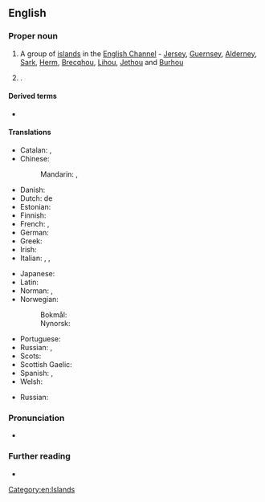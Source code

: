 ==English==

===Proper noun===
{{en-proper noun|head=[[Channel]] [[island|Islands]]}}

# A group of [[island]]s in the [[English Channel]] - [[Jersey]], [[Guernsey]], [[Alderney]], [[Sark]], [[Herm]], [[Brecqhou]], [[Lihou]], [[Jethou]] and [[Burhou]] {{C|en|Places in the United Kingdom}}
# {{place|en|A group of <<islands>> off the coast of <<s/California>>, <<c/USA>>}}.

====Derived terms====
* {{l|en|Channel Islander}}

====Translations====
{{trans-top|group of islands in the English Channel}}
* Catalan: {{t|ca|illes Anglonormandes|f-p}}, {{t|ca|illes del Canal|f-p}}
* Chinese:
*: Mandarin: {{t+|cmn|海峽群島|sc=Hani}}, {{t+|cmn|海峡群岛|tr=Hǎixiá qúndǎo|sc=Hani}}
* Danish: {{t|da|Kanaløerne|c-p}}
* Dutch: de {{t+|nl|Kanaaleilanden}}
* Estonian: {{t|et|Kanalisaared}}
* Finnish: {{t+|fi|Kanaalisaaret}}
* French: {{t+|fr|îles Anglo-Normandes|f-p}}, {{t|fr|îles de la Manche|f-p}}
* German: {{t+|de|Kanalinseln|f-p}}
* Greek: {{t|el|Αγγλονορμανδικές Νήσοι|f-p}}
* Irish: {{t|ga|Oileáin Mhuir nIocht|p}}
* Italian: {{t|it|le [[Isole Normanne]]|f-p}}, {{t|it|le [[Isole del Canale]]|f-p}}, {{t|it|le [[Isole del Canale della Manica]]|f}}
{{trans-mid}}
* Japanese: {{t|ja|チャンネル諸島|tr=Channeru shotō|sc=Jpan}}
* Latin: {{qualifier|Middle Latin}} {{t|la|Insulae Normannorum}}
* Norman: {{t|nrf|Îles d'la Manche|f-p}}, {{t|nrf|Îles Aungllo-Normaundes|f-p}}
* Norwegian:
*: Bokmål: {{t|nb|Kanaløyene|p}}
*: Nynorsk: {{t|nn|Kanaløyane|p}}
* Portuguese: {{t|pt|Ilhas do Canal|f-p}}
* Russian: {{t|ru|Норма́ндские острова́|m-p}}, {{t|ru|острова́ Ча́ннел|m-p|tr=ostrová Čánnɛl}} {{qualifier|rare}}
* Scots: {{t|sco|Chainel Islands}}
* Scottish Gaelic: {{t|gd|Eileanan a' Chaolais}}
* Spanish: {{t|es|islas del Canal|f-p}}, {{t|es|islas Anglonormandas|f-p}}
* Welsh: {{t|cy|Ynysoedd y Sianel}}
{{trans-bottom}}

{{trans-top|groups of islands off the coast of California}}
* Russian: {{t|ru|острова́ Ча́ннел|m-p|tr=ostrová Čánnɛl}}
{{trans-mid}}
{{trans-bottom}}

===Pronunciation===
* {{IPA|en|/ˈtʃænəl ˌaɪləndz/}}

===Further reading===
* {{pedia}}

[[Category:en:Islands]]